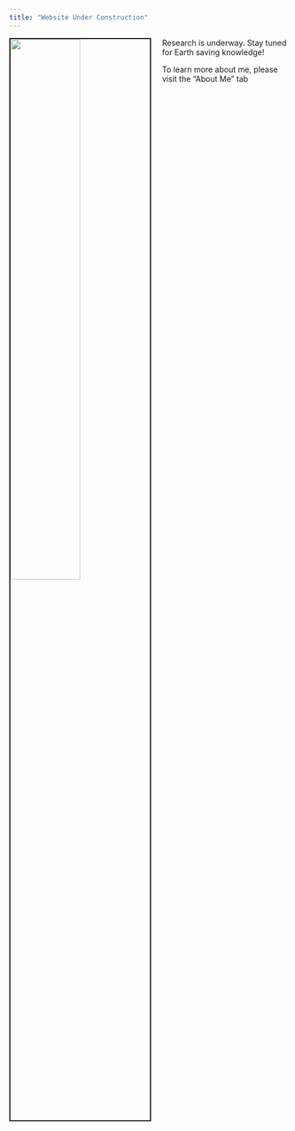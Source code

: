 ```yaml
---
title: "Website Under Construction"
---
```


<img src="images/switzerland.JPG" style="width:50%; border:2px solid; margin-right: 20px" align="left">

  Research is underway. Stay tuned for Earth saving knowledge!
  
  To learn more about me, please visit the "About Me" tab
  
